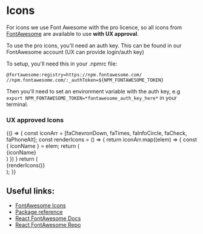 
<Meta title="Foundation/Iconography" />

# Icons

For icons we use Font Awesome with the pro licence, so all icons from [FontAwesome](https://fontawesome.com/icons) are available to use **with UX approval**.

To use the pro icons, you'll need an auth key. This can be found in our FontAwesome account (UX can provide login/auth key)

To setup, you'll need this in your .npmrc file:

```
@fortawesome:registry=https://npm.fontawesome.com/
//npm.fontawesome.com/:_authToken=${NPM_FONTAWESOME_TOKEN}
```
Then you'll need to set an environment variable with the auth key, e.g `export NPM_FONTAWESOME_TOKEN=*fontawesome_auth_key_here*` in your terminal.

### UX approved Icons

<Preview>
  <Story name="Iconography">
    {() => {
      const iconArr = [faChevronDown, faTimes, faInfoCircle, faCheck, faPhoneAlt];
      const renderIcons = () => {
        return iconArr.map((elem) => {
          const { iconName } = elem;
         return (
           <div key={iconName} style={{display: 'flex', width: '8.4rem', marginLeft: '2rem', marginRight: '2rem', height: '6.4rem', alignItems: 'center', textAlign: 'center', flexDirection: 'column'}}>
             <FontAwesomeIcon icon={elem} size='4x' key={iconName}/>
              <div style={{marginTop: '1.5rem'}}>
                <Overline>{iconName}</Overline>
              </div>
           </div>
         )
       })
      }
      return (
        <div style={{display: 'flex', flexWrap: 'wrap'}}>
          {renderIcons()}
        </div>
      );
    }}
  </Story>
</Preview>


## Useful links:

* [FontAwesome Icons](https://fontawesome.com/icons)
* [Package reference](https://fontawesome.com/how-to-use/with-the-api/setup/importing-icons#packages)
* [React FontAwesome Docs](https://fontawesome.com/how-to-use/with-the-api/setup/importing-icons#packages)
* [React FontAwesome Repo](https://fontawesome.com/how-to-use/with-the-api/setup/importing-icons#packages)



